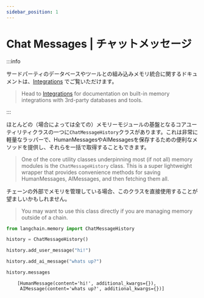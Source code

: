 ```yaml
---
sidebar_position: 1
---
```


# Chat Messages | チャットメッセージ

:::info

サードパーティのデータベースやツールとの組み込みメモリ統合に関するドキュメントは、[Integrations](/docs/integrations/memory/) でご覧いただけます。

> Head to [Integrations](/docs/integrations/memory/) for documentation on built-in memory integrations with 3rd-party databases and tools.

:::

ほとんどの（場合によっては全ての）メモリーモジュールの基盤となるコアユーティリティクラスの一つに`ChatMessageHistory`クラスがあります。これは非常に軽量なラッパーで、HumanMessagesやAIMessagesを保存するための便利なメソッドを提供し、それらを一括で取得することもできます。

> One of the core utility classes underpinning most (if not all) memory modules is the `ChatMessageHistory` class.
> This is a super lightweight wrapper that provides convenience methods for saving HumanMessages, AIMessages, and then fetching them all.

チェーンの外部でメモリを管理している場合、このクラスを直接使用することが望ましいかもしれません。

> You may want to use this class directly if you are managing memory outside of a chain.

```python
from langchain.memory import ChatMessageHistory

history = ChatMessageHistory()

history.add_user_message("hi!")

history.add_ai_message("whats up?")
```

```python
history.messages
```

<CodeOutputBlock lang="python">

```
    [HumanMessage(content='hi!', additional_kwargs={}),
     AIMessage(content='whats up?', additional_kwargs={})]
```

</CodeOutputBlock>
